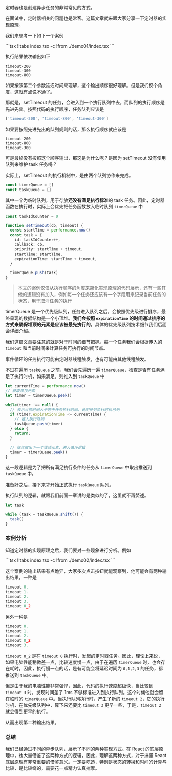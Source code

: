 

定时器也是创建异步任务的非常常见的方式。

在面试中，定时器相关的问题也是常客。这篇文章就来跟大家分享一下定时器的实现原理。

我们来思考一下如下一个案例

<Demo01 />
<CodeTabs>
```tsx !!tabs index.tsx -c
!from ./demo01/index.tsx
```
</CodeTabs>

执行结果依次输出如下

```
timeout-200
timeout-300
timeout-800
```

如果按照第二个参数延迟时间来理解，这个输出顺序很好理解。但是我们换个角度，这就有点说不通了。

那就是，setTimeout 的任务，会进入到一个执行队列中去，而队列的执行顺序是先进先出。按照代码的执行顺序，任务队列应该是

```ts
['timeout-200', 'timeout-800', 'timeout-300']
```

如果要按照先进先出的队列规则的话，那么执行顺序就应该是

```
timeout-200
timeout-800
timeout-300
```

可是最终没有按照这个顺序输出，那这是为什么呢？是因为 setTimeout 没有使用队列来维护 task 任务吗？

实际上，setTimeout 的执行机制中，是由两个队列协作来完成。

```ts
const timerQueue = []
const taskQueue = []
```

其中一个为临时队列，用于存放**还没有满足执行标准**的 task 任务。因此，定时器函数在执行时，实际上会优先把任务函数放入临时队列 `timerQueue` 中

```ts
const taskIdCounter = 0

function setTimeout(cb, timeout) {
  const startTime = performance.now()
  const task = {
    id: taskIdCounter++,
    callback: cb,
    priority: startTime + timeout,
    startTime: startTime,
    expirationTime: startTime + timeout,
  }

  timerQueue.push(task)
}
```

> 本文的案例仅仅从执行顺序的角度来简化实现原理的代码展示，还有一些其他的逻辑没有加入，例如每一个任务还应该有一个字段用来记录当前任务的状态，用于取消任务的执行

timerQueue 是一个优先级队列，任务进入队列之后，会按照优先级进行排序，最终呈现的数据结构是一个小顶堆。**我们会按照 `expirationTime` 的时间通过排序的方式来确保堆顶的元素是应该被最先执行的**，具体的优先级队列技术细节我们后面会详细介绍。

我们这篇文章要注意的就是对于时间的细节把握。每一个任务我们会根据传入的 `timeout` 和当前时间来计算任务可执行的时间节点。

事件循环的任务执行可能由定时器线程触发，也有可能由其他线程触发。

不过在遍历 `taskQueue` 之前，我们会先遍历一遍 `timerQueue`，检查是否有任务满足了执行时机，如果满足，则推入到 `taskQueue` 中


```ts
let currentTime = performance.now()
// 获取堆顶元素
let timer = timerQueue.peek()

while(timer !== null) {
  // 表示当前时间大于等于任务执行时间，说明任务执行时机已到
  if (timer.expirationTime <= currentTime) {
    // 推入执行队列
    taskQueue.push(timer)
  } else {
    return;
  }

  // 继续取出下一个堆顶元素，进入循环逻辑
  timer = timerQueue.peek()
}
```

这一段逻辑是为了把所有满足执行条件的任务从 `timerQueue` 中取出推送到 `taskQueue` 中。

准备好之后，接下来才开始正式执行 `taskQueue` 队列。

执行队列的逻辑，就跟我们前面一章讲的是类似的了，这里就不再赘述。

```ts
let task

while (task = taskQueue.shift()) {
  task()
}
```

### 案例分析

知道定时器的实现原理之后，我们要对一些现象进行分析。例如

<Demo02 />
<CodeTabs>
```tsx !!tabs index.tsx -c
!from ./demo02/index.tsx
```
</CodeTabs>

这个案例的输出结果有点诡异，大家多次点击按钮就能观察到，他可能会有两种输出结果，一种是

```ts
timeout 0.
timeout 1.
timeout 2.
timeout 3.
timeout 0_2
```

另外一种是

```ts
timeout 0.
timeout 1.
timeout 2.
timeout 0_2
timeout 3.
```

`timeout 0_2` 是在 `timeout 0` 执行时，发起的定时器任务。因此，理论上来说，如果电脑性能稍微差一点，比较速度慢一点，由于在遍历 `timerQueue` 时，也会存在耗时，因此，执行慢一点的话，是有可能会将延迟时间为 `0,1,2,3` 的任务，都推送到 `taskQueue` 中。


但是由于我的电脑性能非常强悍，因此，代码的执行速度超级快，当比较到 `timeout 3` 时，发现时间差了 1ms 不够标准进入到执行队列。这个时候他就会留在临时的 `timerQueue` 中。当执行队列执行时，产生了新的 `timeout 2`，它的执行时机，在优先级队列中，算下来还要比 `timeout 3` 更早一些，于是，`timeout 2` 就会得到更早的执行。

从而出现第二种输出结果。

### 总结

我们已经通过不同的异步队列，展示了不同的两种实现方式。在 React 的底层原理中，也大量借鉴了这两种方式的逻辑，因此，理解这两种方式，对于搞懂 React 底层原理有非常重要的借鉴意义。一定要吃透，特别是状态的转换和时间的计算与比较，是比较绕的，需要花一点精力认真揣摩。